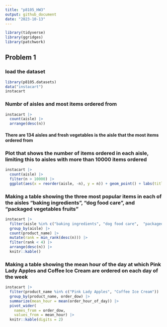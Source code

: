 ```yaml
---
title: "p8105_HW3"
output: github_document
date: "2023-10-13"
---
```


```r
library(tidyverse)
library(ggridges)
library(patchwork)
```

## Problem 1

### load the dataset

```r
library(p8105.datasets)
data("instacart")
instacart
```

### Numbr of aisles and most items ordered from
```r
instacart |>
  count(aisle) |>
  arrange(desc(n))
```

#### There are 134 aisles and fresh vegetables is the aisle that the most items ordered from 

### Plot that shows the number of items ordered in each aisle, limiting this to aisles with more than 10000 items ordered
```r
instacart |>
  count(aisle) |>
  filter(n > 10000) |> 
  ggplot(aes(x = reorder(aisle, -n), y = n)) + geom_point() + labs(title = "Number of items ordered each aisle", x = "Aisle Name", y = "Number of items ordered") +       theme(axis.text.x = element_text(angle = 50, hjust = 1))

```
### Making a table showing the three most popular items in each of the aisles “baking ingredients”, “dog food care”, and “packaged vegetables fruits”

```r
instacart |>
  filter(aisle %in% c("baking ingredients", "dog food care",  "packaged vegetables fruits")) |>
  group_by(aisle) |>
  count(product_name) |>
  mutate(rank = min_rank(desc(n))) |>
  filter(rank < 4) |>
  arrange(desc(n)) |>
  knitr::kable()
```

### Making a table showing the mean hour of the day at which Pink Lady Apples and Coffee Ice Cream are ordered on each day of the week

```r
instacart |>
  filter(product_name %in% c("Pink Lady Apples", "Coffee Ice Cream")) |>
  group_by(product_name, order_dow) |>
  summarize(mean_hour = mean(order_hour_of_day)) |>
  pivot_wider(
    names_from = order_dow, 
    values_from = mean_hour) |>
  knitr::kable(digits = 2)
```





